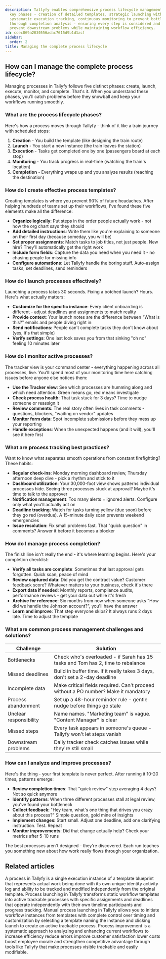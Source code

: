 ```yaml
---
description: Tallyfy enables comprehensive process lifecycle management through five
  key phases - creation of detailed templates, strategic launching with proper context,
  systematic execution tracking, continuous monitoring to prevent bottlenecks, and
  thorough completion analysis - ensuring every step is considered and tracked to
  prevent downstream problems while maintaining workflow efficiency.
id: ccec069a2030556adac7615d9b1d1acf
sidebar:
  order: 2
title: Managing the complete process lifecycle
---
```


## How can I manage the complete process lifecycle?

Managing processes in Tallyfy follows five distinct phases: create, launch, execute, monitor, and complete. That's it. When you understand these phases, you'll catch problems before they snowball and keep your workflows running smoothly.

### What are the process lifecycle phases?

Here's how a process moves through Tallyfy - think of it like a train journey with scheduled stops:

1. **Creation** - You build the template (like designing the train route)
2. **Launch** - You start a new instance (the train leaves the station)
3. **Execution** - Tasks get completed one by one (passengers board at each stop)
4. **Monitoring** - You track progress in real-time (watching the train's location)
5. **Completion** - Everything wraps up and you analyze results (reaching the destination)

### How do I create effective process templates?

Creating templates is where you prevent 90% of future headaches. After helping hundreds of teams set up their workflows, I've found these five elements make all the difference:

- **Organize logically**: Put steps in the order people actually work - not how the org chart says they should
- **Add detailed instructions**: Write them like you're explaining to someone on their first day (because someday, you will be)
- **Set proper assignments**: Match tasks to job titles, not just people. New hire? They'll automatically get the right work
- **Include form fields**: Capture the data you need when you need it - no chasing people for missing info
- **Configure automations**: Let Tallyfy handle the boring stuff. Auto-assign tasks, set deadlines, send reminders

### How do I launch processes effectively?

Launching a process takes 30 seconds. Fixing a botched launch? Hours. Here's what actually matters:

- **Customize for the specific instance**: Every client onboarding is different - adjust deadlines and assignments to match reality
- **Provide context**: Your launch notes are the difference between "What is this?" emails and people diving right in
- **Send notifications**: People can't complete tasks they don't know about (yes, it's that simple)
- **Verify settings**: One last look saves you from that sinking "oh no" feeling 10 minutes later

### How do I monitor active processes?

The tracker view is your command center - everything happening across all processes, live. You'll spend most of your monitoring time here catching issues before anyone else notices them:

- **Use the Tracker view**: See which processes are humming along and which need attention. Green means go, red means investigate
- **Check process health**: That task stuck for 3 days? Time to nudge someone or reassign it
- **Review comments**: The real story often lives in task comments - questions, blockers, "waiting on vendor" updates
- **Monitor form data**: Spot incomplete submissions before they mess up your reporting
- **Handle exceptions**: When the unexpected happens (and it will), you'll see it here first

### What are process tracking best practices?

Want to know what separates smooth operations from constant firefighting? These habits:

- **Regular check-ins**: Monday morning dashboard review, Thursday afternoon deep dive - pick a rhythm and stick to it
- **Dashboard utilization**: Your 30,000-foot view shows patterns individual processes hide. Seeing three processes stuck at approval? Maybe it's time to talk to the approver
- **Notification management**: Too many alerts = ignored alerts. Configure only what you'll actually act on
- **Deadline tracking**: Watch for tasks turning yellow (due soon) before they go red (overdue). A 15-minute daily scan prevents weekend emergencies
- **Issue resolution**: Fix small problems fast. That "quick question" in comments? Answer it before it becomes a blocker

### How do I manage process completion?

The finish line isn't really the end - it's where learning begins. Here's your completion checklist:

- **Verify all tasks are complete**: Sometimes that last approval gets forgotten. Quick scan, peace of mind
- **Review captured data**: Did you get the contract value? Customer feedback score? Whatever matters to your business, check it's there
- **Export data if needed**: Monthly reports, compliance audits, performance reviews - get your data out while it's fresh
- **Archive for reference**: Six months from now when someone asks "How did we handle the Johnson account?", you'll have the answer
- **Learn and improve**: That step everyone skips? It always runs 2 days late. Time to adjust the template

### What are common process management challenges and solutions?

| Challenge | Solution |
|-----------|----------|
| Bottlenecks | Check who's overloaded - if Sarah has 15 tasks and Tom has 2, time to rebalance |
| Missed deadlines | Build in buffer time. If it really takes 3 days, don't set a 2-day deadline |
| Incomplete data | Make critical fields required. Can't proceed without a PO number? Make it mandatory |
| Process abandonment | Set up a 48-hour reminder rule - gentle nudge before things go stale |
| Unclear responsibility | Name names. "Marketing team" is vague. "Content Manager" is clear |
| Missed steps | Every task appears in someone's queue - Tallyfy won't let steps vanish |
| Downstream problems | Daily tracker check catches issues while they're still small |

### How can I analyze and improve processes?

Here's the thing - your first template is never perfect. After running it 10-20 times, patterns emerge:

- **Review completion times**: That "quick review" step averaging 4 days? Not so quick anymore
- **Identify patterns**: When three different processes stall at legal review, you've found your bottleneck
- **Collect feedback**: "Hey team, what's one thing that drives you crazy about this process?" Simple question, gold mine of insights
- **Implement changes**: Start small. Adjust one deadline, add one clarifying instruction. Test. Repeat
- **Monitor improvements**: Did that change actually help? Check your metrics after 5-10 runs

The best processes aren't designed - they're discovered. Each run teaches you something new about how work really flows through your organization.


## Related articles
<CardGrid>
<LinkTitleCard header="<b>Tracking And Tasks > More about processes</b>" href="/products/pro/tracking-and-tasks/processes/" > A process in Tallyfy is a single execution instance of a template blueprint that represents actual work being done with its own unique identity activity log and ability to be tracked and modified independently from the original template. </LinkTitleCard>
<LinkTitleCard header="<b>Pro > Launching</b>" href="/products/pro/launching/" > Process launching in Tallyfy transforms static workflow templates into active trackable processes with specific assignments and deadlines that operate independently with their own timeline participants and progress tracking. </LinkTitleCard>
<LinkTitleCard header="<b>Launching > Launch manually</b>" href="/products/pro/launching/how-can-i-launch-a-process-in-tallyfy/" > Manual process launching in Tallyfy allows you to initiate workflow instances from templates with complete control over timing and customization by selecting a template naming the instance and clicking launch to create an active trackable process. </LinkTitleCard>
<LinkTitleCard header="<b>Process Improvement > What is process improvement?</b>" href="/products/pro/tutorials/how-to/process-improvement/what-is-process-improvement/" > Process improvement is a systematic approach to analyzing and enhancing current workflows to increase efficiency reduce errors improve customer satisfaction lower costs boost employee morale and strengthen competitive advantage through tools like Tallyfy that make processes visible trackable and easily modifiable. </LinkTitleCard>
</CardGrid>